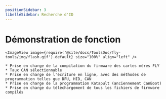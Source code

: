 ```yaml
---
positionSidebar: 3
libelléSidebar: Recherche d'ID
---
```


# Démonstration de fonction

    <ImageView image={require('@site/docs/ToolsDoc/fly-tools/img/flash.gif').default} size="100%" align="left" />

    * Prise en charge de la compilation du firmware des cartes mères FLY
    * Taux CAN sélectionnable
    * Prise en charge de l'écriture en ligne, avec des méthodes de programmation telles que DFU, HID, CAN
    * Prise en charge de la programmation Katapult (anciennement CanBoot)
    * Prise en charge du téléchargement de tous les fichiers de firmware compilés
